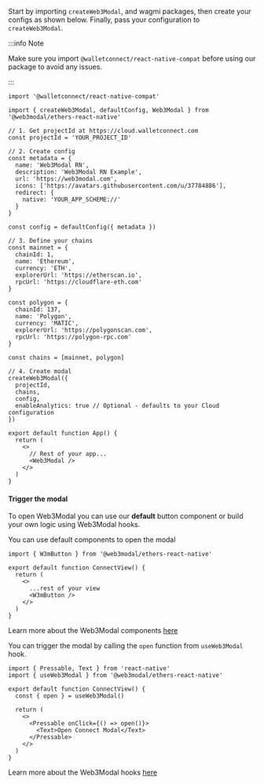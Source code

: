 
Start by importing `createWeb3Modal`, and wagmi packages, then create your configs as shown below.
Finally, pass your configuration to `createWeb3Modal`.

:::info Note

Make sure you import `@walletconnect/react-native-compat` before using our package to avoid any issues.

:::

```tsx
import '@walletconnect/react-native-compat'

import { createWeb3Modal, defaultConfig, Web3Modal } from '@web3modal/ethers-react-native'

// 1. Get projectId at https://cloud.walletconnect.com
const projectId = 'YOUR_PROJECT_ID'

// 2. Create config
const metadata = {
  name: 'Web3Modal RN',
  description: 'Web3Modal RN Example',
  url: 'https://web3modal.com',
  icons: ['https://avatars.githubusercontent.com/u/37784886'],
  redirect: {
    native: 'YOUR_APP_SCHEME://'
  }
}

const config = defaultConfig({ metadata })

// 3. Define your chains
const mainnet = {
  chainId: 1,
  name: 'Ethereum',
  currency: 'ETH',
  explorerUrl: 'https://etherscan.io',
  rpcUrl: 'https://cloudflare-eth.com'
}

const polygon = {
  chainId: 137,
  name: 'Polygon',
  currency: 'MATIC',
  explorerUrl: 'https://polygonscan.com',
  rpcUrl: 'https://polygon-rpc.com'
}

const chains = [mainnet, polygon]

// 4. Create modal
createWeb3Modal({
  projectId,
  chains,
  config,
  enableAnalytics: true // Optional - defaults to your Cloud configuration
})

export default function App() {
  return (
    <>
      // Rest of your app...
      <Web3Modal />
    </>
  )
}
```

#### Trigger the modal

To open Web3Modal you can use our **default** button component or build your own logic using Web3Modal hooks.

<Tabs>
<TabItem value="components" label="Components">
You can use default components to open the modal

```tsx
import { W3mButton } from '@web3modal/ethers-react-native'

export default function ConnectView() {
  return (
    <>
      ...rest of your view
      <W3mButton />
    </>
  )
}
```

Learn more about the Web3Modal components [here](../../components.mdx)

</TabItem>
<TabItem value="hooks" label="Hooks">

You can trigger the modal by calling the `open` function from `useWeb3Modal` hook.

```tsx
import { Pressable, Text } from 'react-native'
import { useWeb3Modal } from '@web3modal/ethers-react-native'

export default function ConnectView() {
  const { open } = useWeb3Modal()

  return (
    <>
      <Pressable onClick={() => open()}>
        <Text>Open Connect Modal</Text>
      </Pressable>
    </>
  )
}
```

Learn more about the Web3Modal hooks [here](../../hooks.mdx)

</TabItem>
</Tabs>
